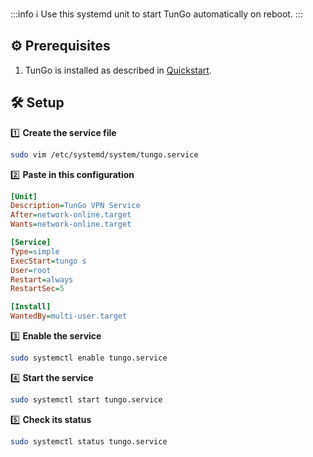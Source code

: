 :::info
ℹ️ Use this systemd unit to start TunGo automatically on reboot.
:::

## ⚙️ Prerequisites

1) TunGo is installed as described in [Quickstart](../../../docs/quickstart#-server-setup).


## 🛠️ Setup

1️⃣ **Create the service file**

```bash
sudo vim /etc/systemd/system/tungo.service
```

2️⃣ **Paste in this configuration**

```ini
[Unit]
Description=TunGo VPN Service
After=network-online.target
Wants=network-online.target

[Service]
Type=simple
ExecStart=tungo s
User=root
Restart=always
RestartSec=5

[Install]
WantedBy=multi-user.target
```

3️⃣ **Enable the service**

```bash
sudo systemctl enable tungo.service
```

4️⃣ **Start the service**

```bash
sudo systemctl start tungo.service
```

5️⃣ **Check its status**

```bash
sudo systemctl status tungo.service
```